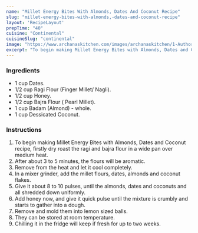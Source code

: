 ---
name: "Millet Energy Bites With Almonds, Dates And Coconut Recipe"
slug: "millet-energy-bites-with-almonds,-dates-and-coconut-recipe"
layout: 'RecipeLayout'
prepTime: "40"
cuisine: "Continental"
cuisineSlug: "continental"
image: "https://www.archanaskitchen.com/images/archanaskitchen/1-Author/Reshma_Seetharam/Millet_energy_bites_with_almonds_dates_and_coconut.jpg"
excerpt: "To begin making Millet Energy Bites with Almonds, Dates and Coconut recipe, firstly dry roast the ragi and bajra flour in a wide pan over medium heat"
---

### Ingredients

- 1 cup Dates.
- 1/2 cup Ragi Flour (Finger Millet/ Nagli).
- 1/2 cup Honey.
- 1/2 cup Bajra Flour ( Pearl Millet).
- 1 cup Badam (Almond) - whole.
- 1 cup Dessicated Coconut.

### Instructions

1. To begin making Millet Energy Bites with Almonds, Dates and Coconut recipe, firstly dry roast the ragi and bajra flour in a wide pan over medium heat.
1. After about 3 to 5 minutes, the flours will be aromatic.
1. Remove from the heat and let it cool completely.
1. In a mixer grinder, add the millet flours, dates, almonds and coconut flakes.
1. Give it about 8 to 10 pulses, until the almonds, dates and coconuts and all shredded down uniformly.
1. Add honey now, and give it quick pulse until the mixture is crumbly and starts to gather into a dough.
1. Remove and mold them into lemon sized balls.
1. They can be stored at room temperature.
1. Chilling it in the fridge will keep if fresh for up to two weeks.
